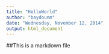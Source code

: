 ```yaml
---
title: "HelloWorld"
author: "baydounm"
date: "Wednesday, November 12, 2014"
output: html_document
---
```


##This is a markdown file